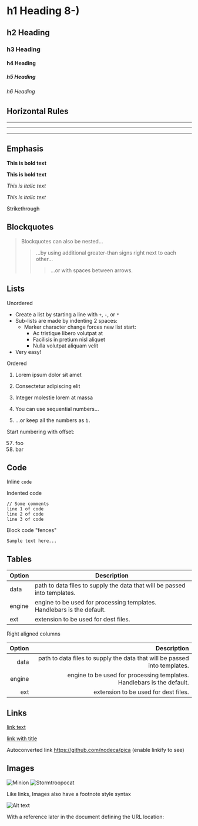 
# h1 Heading 8-)
## h2 Heading
### h3 Heading
#### h4 Heading
##### h5 Heading
###### h6 Heading


## Horizontal Rules

___

---

***


## Emphasis

**This is bold text**

__This is bold text__

*This is italic text*

_This is italic text_

~~Strikethrough~~


## Blockquotes


> Blockquotes can also be nested...
>> ...by using additional greater-than signs right next to each other...
> > > ...or with spaces between arrows.


## Lists

Unordered

+ Create a list by starting a line with `+`, `-`, or `*`
+ Sub-lists are made by indenting 2 spaces:
  - Marker character change forces new list start:
    * Ac tristique libero volutpat at
    + Facilisis in pretium nisl aliquet
    - Nulla volutpat aliquam velit
+ Very easy!

Ordered

1. Lorem ipsum dolor sit amet
2. Consectetur adipiscing elit
3. Integer molestie lorem at massa


1. You can use sequential numbers...
1. ...or keep all the numbers as `1.`

Start numbering with offset:

57. foo
1. bar


## Code

Inline `code`

Indented code

    // Some comments
    line 1 of code
    line 2 of code
    line 3 of code


Block code "fences"

```
Sample text here...
```

## Tables

| Option | Description |
| ------ | ----------- |
| data   | path to data files to supply the data that will be passed into templates. |
| engine | engine to be used for processing templates. Handlebars is the default. |
| ext    | extension to be used for dest files. |

Right aligned columns

| Option | Description |
| ------:| -----------:|
| data   | path to data files to supply the data that will be passed into templates. |
| engine | engine to be used for processing templates. Handlebars is the default. |
| ext    | extension to be used for dest files. |


## Links

[link text](http://dev.nodeca.com)

[link with title](http://nodeca.github.io/pica/demo/ "title text!")

Autoconverted link https://github.com/nodeca/pica (enable linkify to see)


## Images

![Minion](https://octodex.github.com/images/minion.png)
![Stormtroopocat](https://octodex.github.com/images/stormtroopocat.jpg "The Stormtroopocat")

Like links, Images also have a footnote style syntax

![Alt text][id]

With a reference later in the document defining the URL location:

[id]: https://octodex.github.com/images/dojocat.jpg  "The Dojocat"
